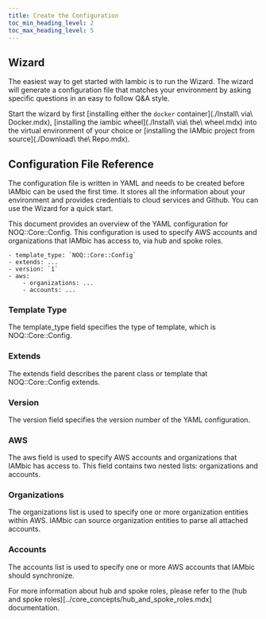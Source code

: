 ```yaml
---
title: Create the Configuration
toc_min_heading_level: 2
toc_max_heading_level: 5
---
```


## Wizard

The easiest way to get started with Iambic is to run the Wizard. The wizard will generate a configuration file that matches your environment by asking specific questions in an easy to follow Q&A style.

Start the wizard by first [installing either the `docker` container](./Install\ via\ Docker.mdx), [installing the iambic wheel](./Install\ via\ the\ wheel.mdx) into the virtual environment of your choice or [installing the IAMbic project from source](./Download\ the\ Repo.mdx).


## Configuration File Reference

The configuration file is written in YAML and needs to be created before IAMbic can be used the first time. It stores all the information about your environment and provides credentials to cloud services and Github. You can use the Wizard for a quick start.

This document provides an overview of the YAML configuration for NOQ::Core::Config. This configuration is used to specify AWS accounts and organizations that IAMbic has access to, via hub and spoke roles.

    - template_type: `NOQ::Core::Config`
    - extends: ...
    - version: `1`
    - aws: 
        - organizations: ...
        - accounts: ...


### Template Type
The template_type field specifies the type of template, which is NOQ::Core::Config.

### Extends
The extends field describes the parent class or template that NOQ::Core::Config extends.

### Version
The version field specifies the version number of the YAML configuration.

### AWS
The aws field is used to specify AWS accounts and organizations that IAMbic has access to. This field contains two nested lists: organizations and accounts.

### Organizations
The organizations list is used to specify one or more organization entities within AWS. IAMbic can source organization entities to parse all attached accounts.

### Accounts
The accounts list is used to specify one or more AWS accounts that IAMbic should synchronize.

For more information about hub and spoke roles, please refer to the (hub and spoke roles)[../core_concepts/hub_and_spoke_roles.mdx] documentation.
